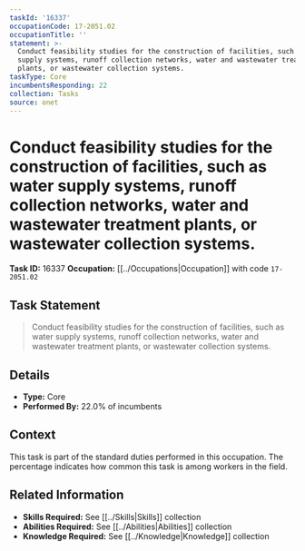 ```yaml
---
taskId: '16337'
occupationCode: 17-2051.02
occupationTitle: ''
statement: >-
  Conduct feasibility studies for the construction of facilities, such as water
  supply systems, runoff collection networks, water and wastewater treatment
  plants, or wastewater collection systems.
taskType: Core
incumbentsResponding: 22
collection: Tasks
source: onet
---
```

# Conduct feasibility studies for the construction of facilities, such as water supply systems, runoff collection networks, water and wastewater treatment plants, or wastewater collection systems.

**Task ID:** 16337
**Occupation:** [[../Occupations|Occupation]] with code `17-2051.02`

## Task Statement

> Conduct feasibility studies for the construction of facilities, such as water supply systems, runoff collection networks, water and wastewater treatment plants, or wastewater collection systems.

## Details

- **Type:** Core
- **Performed By:** 22.0% of incumbents

## Context

This task is part of the standard duties performed in this occupation. The percentage indicates how common this task is among workers in the field.

## Related Information

- **Skills Required:** See [[../Skills|Skills]] collection
- **Abilities Required:** See [[../Abilities|Abilities]] collection
- **Knowledge Required:** See [[../Knowledge|Knowledge]] collection
